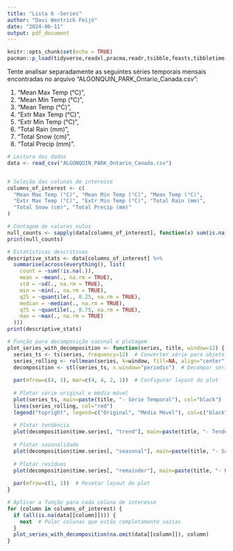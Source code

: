 ```yaml
---
title: "Lista 6 -Series"
author: "Davi Wentrick Feijó"
date: "2024-06-11"
output: pdf_document
---
```


```r
knitr::opts_chunk$set(echo = TRUE)
pacman::p_load(tidyverse,readxl,pracma,readr,tsibble,feasts,tibbletime,zoo,forecast)

```

Tente analisar separadamente as seguintes séries temporais mensais encontradas no arquivo "ALGONQUIN_PARK_Ontario_Canada.csv":

1. "Mean Max Temp (°C)",
2. "Mean Min Temp (°C)",
3. "Mean Temp (°C)",
4. "Extr Max Temp (°C)",
5. "Extr Min Temp (°C)",
6. "Total Rain (mm)",
7. "Total Snow (cm)",
8. "Total Precip (mm)".

```r
# Leitura dos dados
data <- read_csv("ALGONQUIN_PARK_Ontario_Canada.csv")


# Seleção das colunas de interesse
columns_of_interest <- c(
  "Mean Max Temp (°C)", "Mean Min Temp (°C)", "Mean Temp (°C)",
  "Extr Max Temp (°C)", "Extr Min Temp (°C)", "Total Rain (mm)",
  "Total Snow (cm)", "Total Precip (mm)"
)

# Contagem de valores nulos
null_counts <- sapply(data[columns_of_interest], function(x) sum(is.na(x)))
print(null_counts)

# Estatísticas descritivas
descriptive_stats <- data[columns_of_interest] %>% 
  summarise(across(everything(), list(
    count = ~sum(!is.na(.)),
    mean = ~mean(., na.rm = TRUE),
    std = ~sd(., na.rm = TRUE),
    min = ~min(., na.rm = TRUE),
    q25 = ~quantile(., 0.25, na.rm = TRUE),
    median = ~median(., na.rm = TRUE),
    q75 = ~quantile(., 0.75, na.rm = TRUE),
    max = ~max(., na.rm = TRUE)
  )))
print(descriptive_stats)

# Função para decomposição sazonal e plotagem
plot_series_with_decomposition <- function(series, title, window=12) {
  series_ts <- ts(series, frequency=12)  # Converter série para objeto de série temporal
  series_rolling <- rollmean(series, k=window, fill=NA, align="center")  # Calcular média móvel
  decomposition <- stl(series_ts, s.window="periodic")  # Decompor série temporal
  
  par(mfrow=c(4, 1), mar=c(4, 4, 2, 1))  # Configurar layout do plot
  
  # Plotar série original e média móvel
  plot(series_ts, main=paste(title, "- Série Temporal"), col="black")
  lines(series_rolling, col="red")
  legend("topright", legend=c("Original", "Média Móvel"), col=c("black", "red"), lty=1)
  
  # Plotar tendência
  plot(decomposition$time.series[, "trend"], main=paste(title, "- Tendência"), col="blue")
  
  # Plotar sazonalidade
  plot(decomposition$time.series[, "seasonal"], main=paste(title, "- Sazonalidade"), col="green")
  
  # Plotar resíduos
  plot(decomposition$time.series[, "remainder"], main=paste(title, "- Resíduos"), col="purple")
  
  par(mfrow=c(1, 1))  # Resetar layout do plot
}

# Aplicar a função para cada coluna de interesse
for (column in columns_of_interest) {
  if (all(is.na(data[[column]]))) {
    next  # Pular colunas que estão completamente vazias
  }
  plot_series_with_decomposition(na.omit(data[[column]]), column)
}
```

